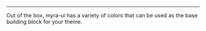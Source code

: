 
<Meta title="Foundations/Colors" />

***

Out of the box, myra-ui has a variety of colors that can be used as the base building block for your theme.

<ColorSwatches initialColorMode="dark" />
